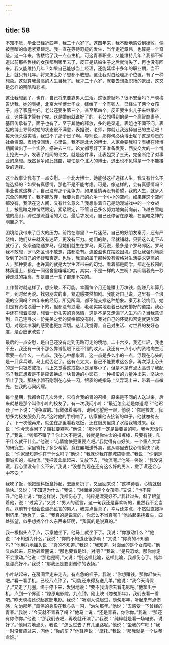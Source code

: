 ```yaml
---
---
---
```

title: 58
---




不知不觉，毕业已经近四年，我二十六岁了。这四年来，我不断地感受到挫败，像被黑暗的命运紧紧跟定。我一直在等待奇迹的发生，当年走近章伟，也算是一个奇迹。这一年来，售楼给了我一点点生机，可这青春职业，又能维持几年？我都不知道以前那些售楼的女孩都到哪里去了，反正是结婚生子之后就消失了，再也没有回来。我又能维持几年？如果自己能够当上经理，还能延续十多年的职业期，当不上，就只有几年。将来怎么办？想都不敢想。这让我对白经理那个位置，有了一种想象。这就算我最高的人生目标了。我才二十六岁，就要去想象职场的退出，这又是怎样的残酷和悲凉。

这让我想到了，也许，自己将来要靠男人生活。这很羞耻吗？很不安全吗？严晓梅告诉我，她的表姐，北京大学博士毕业，嫁给了一个有钱人，已经生了两个女孩子，成了家庭主妇。老公还要生第三个，甚至第四个。反正要生出儿子来继承产业，这件事才算有个完。这是婚前就说好了的。老公想得到的是一个高智商妻子，基因传承有了，面子也有了。至于其他的释放，多的是渠道，表姐也不闻不问。表姐的博士导师对她的状态很不满意，表姐说，老师，你就让我选择自己的生活吧！每天低头做实验，我过不了那个日子啊。导师说，那你何必读博士呢？这是珍贵的社会资源。表姐没回话，心里说，我不是北大的博士，人家会要我吗？表姐在读博期间做出了一个实验，搭进去三年。论文都写好了正准备发表，西安交大的一个博士抢先一步，发表了相同的论文。就是这件事，让表姐哭了三天，完全断绝了对事业的念想。既然竞争如此残酷，哪怕是个北大的博士，退出也不见得是一个不能接受的选择。

这个故事让我有了一点安慰。一个北大博士，她能够这样选择人生，我又有什么不能选择的？如果有真感情，那也不是不能考虑。可是，像这样的，会有真感情吗？事业也就这样了，自己没有那个竞争力，如果爱情再没有希望，我的人生，就步入完全的黑暗了。我不能放弃，我要为自己的心争一个小小的空间。如果连这个空间都没有，我活在这人间，又有什么意义？我想象着自己是动漫游戏中的一个女战士，被黑暗之神悄然跟定，紧紧跟定，不管自己多么努力地向前向前，飞越白雪皑皑的高山，跨过激流滔滔的大江，最后才发现，自己还停留在原地，在黑暗之神的羽翼之下。

困境给我带来了巨大的压力。前路在哪里？一片迷茫。自己的好朋友秦芳，还有严晓梅，她们从来就没有迷茫，更没有压力。她们的路，早就铺就，只要这么走下去就行了。条条道路通罗马，但她们就生在罗马。秦芳说，最多是个罗马郊区。罗马我不敢想，罗马郊区也不敢想，路都没有。连盈盈也在摆脱困境。这让我强烈地感受到了对自己的怀疑和否定。也许，我真的属于那种没有资格对生活要求更高的人，那种要求，也许真的就是大学生涯带来的幻觉。看着都是同学，都走在校园的林荫道上，都在一间宿舍里嘻嘻哈哈，其实，不是一样的人生啊！其间隔着光一秒钟走过的距离，却是自己一辈子都走不完的。

工作暂时就这样了，想突破，不可能。幸而每个月还能赚上万块钱，能赚几年算几年，到时候再说。找男朋友的事，紧迫感突然加剧。我能对自己说，这里有一个浪漫的空间吗？四年来的经历，所见所闻，都不能支撑这种想象。秦芳和晓梅们，她们是有资格浪漫一下的，但都没有浪漫，老老实实地走着已经安排好的道路。我心中还在想着浪漫，想着一份扎实的真感情，这是不是又走偏了人生方向？当我意识到，自己连寻求一份完美之爱的资格都没有时，我对自己的怀疑和否定就更加深切，对现实冷漠的感受也更加深切。这让我觉得，自己对生活、对世界的友好态度，是否应该改变？

最后的一点安慰，是自己还没有走到无路可走的境地。二十六岁，我还年轻，我也不丑，我还有一份不那么靠谱但眼下还不错的收入。我还有一点小小的资格向生活索要一点什么，一点点。我在心中想象着，这一点是多么小的一点，浮现在心头的是一只乒乓球，马上就否定了。这有点太大，自己不能要求这么多。再次浮上心头的是一只银质戒指，马上又觉得这戒指小是足够小了，但是不是有点太高贵？我配吗？我正想着是不是应该换成一块普通的小卵石，一种横蛮的力量冲出来，坚决地阻止了我。那块小卵石刚刚在心头一闪，银质的戒指马上又浮现上来，带着一点微光，在我的心间闪耀。

每个星期，我都会订几次外卖，它符合我的胃的召唤。原来是不同的人送过来，后来就总是那个叫作小叶的校友了。有一次我问小叶：“最近怎么老是你送呢？”他迟疑了一下说：“我争取的。”我微张着嘴唇，询问地望他一眼，他说：“你是校友，我想多为校友服务几次。”这时他的手机响了，店家催他去接新的单子，他就匆匆去了。下一次他再来，就坐在那里看我吃饭，还在厨房里烧了水给我端过来。我说：“你今天得闲了？赚钱要紧呢。”他说：“那也不一定是最要紧的吧。我今天请假了。”我说：“钱都不赚了？你上次不是说，钱就是你生命的指挥棒，只要有钱，叫干什么就干什么。”他说：“心情愉快更重要点吧。”我觉得有点好笑，一个重点大学的研究生，家里寄托了多少希望，竟在麓城送外卖，这从哪里去找心情愉快？我说：“你家里知道你在干什么吗？”他说：“我就说我在麓城搞物流。”我说：“你倒是很诚实的，搞物流。”我把饭盒拿起来，又放下去，“物流呢。”他笑一笑说：“我没说谎，我心里没有什么不安。”我说：“没想到现在还有这么好的男人，撒了谎还会心中不安。”

我吃了饭，他把塑料饭盒拎起，去厨房扔了，又坐回来说：“这样待着，心情就很愉快。”又说：“不知道为什么。”我说：“对面坐的是个女孩呗。”又说：“也不算丑。”他马上说：“你这样说，我都伤心了。纯粹是漂亮好不。”我转过头，斜了眼望着他，说：“过奖了。”又说：“男人的谎言，这一句我还是喜欢听的，虽然我不会当真。以前有个很会说漂亮谎言的男人，我差点当真了，幸亏还差点，不然就直接掉到坑里。”他急了，说：“我真的是说真的，你怎么不当真呢？”他站起来挠着头，四处张望，似乎想找个什么东西来证明，“我真的是说真的。”

我一根指头点了点，示意他坐下，他马上就坐下了。我说：“你激动什么？”他说：“不知道为什么。”我说：“你的不知道还很多啊！”又说：“你真的不知道吗？”他用力地摇头说：“真的不知道。”我说：“我知道，对面坐的是个女孩呗。”他又站起来，原地转着圈说：“那也要看是谁，对吧？”我说：“是只恐龙，那你肯定不会激动。”他说：“那也是啊。”又说：“别这样比喻，这样比喻，我都伤心了。纯粹是漂亮好不。”我说：“那我还是要谢谢你的表扬。”

小叶站起来，在房间里走来走去，有点急的样子。我说：“你想赚钱，那你赶快去吧。”看一看手机，已经八点钟了，“可能还来得及送几单。”他说：“我今天请假了。”又走了几圈，终于停下来，发狠地说：“要不我请你去看电影吧。”他拿出手机，点到一个界面：“燎原电影院，九点钟，刚上映《匆匆那年》，我们去看一看吧。”昨天晓梅还说起这部电影。我说：“听别人说起过，匆匆那年，听起来有点伤感，匆匆那年，”章伟的身影在我心头一闪，“匆匆那年。”他说：“去感受一下曾经的青春。”我说：“今天就不青春了吗？”他马上说：“还是青春，你你你。”我说：“那还有你你你。”他说：“那我们去吧，再晚就开演了。”我说：“纯粹就是看一场电影，说好了。”他用力地点头。我说：“怎么过去？有几里路呢。”他说：“坐我的车吧！”我一时没反应过来，问他：“你的车？”他轻声说：“摩托。”我说：“那我就是一个快餐盒饭。”
